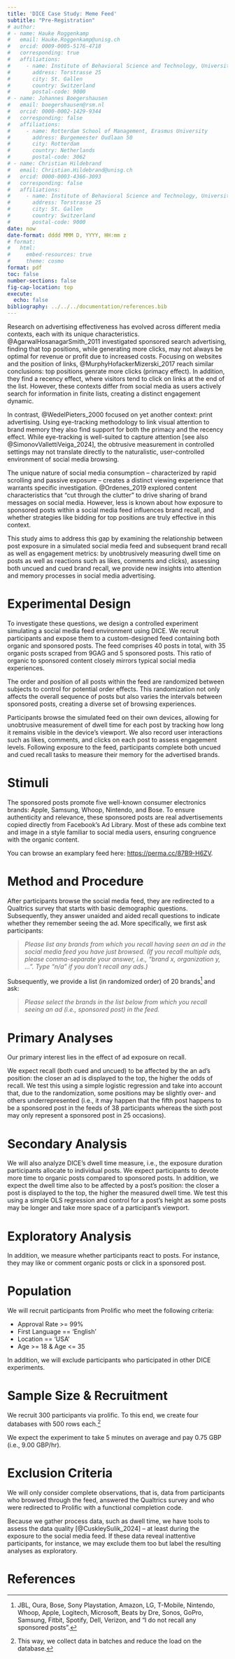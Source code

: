 ```yaml
---
title: 'DICE Case Study: Meme Feed'
subtitle: "Pre-Registration"
# author:
# - name: Hauke Roggenkamp
#   email: Hauke.Roggenkamp@unisg.ch
#   orcid: 0009-0005-5176-4718
#   corresponding: true
#   affiliations:
#     - name: Institute of Behavioral Science and Technology, University of St. Gallen
#       address: Torstrasse 25
#       city: St. Gallen
#       country: Switzerland
#       postal-code: 9000
# - name: Johannes Boegershausen
#   email: boegershausen@rsm.nl
#   orcid: 0000-0002-1429-9344
#   corresponding: false
#   affiliations:
#     - name: Rotterdam School of Management, Erasmus University 
#       address: Burgemeester Oudlaan 50
#       city: Rotterdam
#       country: Netherlands
#       postal-code: 3062
# - name: Christian Hildebrand
#   email: Christian.Hildebrand@unisg.ch
#   orcid: 0000-0003-4366-3093
#   corresponding: false
#   affiliations:
#     - name: Institute of Behavioral Science and Technology, University of St. Gallen
#       address: Torstrasse 25
#       city: St. Gallen
#       country: Switzerland
#       postal-code: 9000
date: now
date-format: dddd MMM D, YYYY, HH:mm z
# format:
#   html:
#     embed-resources: true
#     theme: cosmo
format: pdf
toc: false
number-sections: false
fig-cap-location: top
execute:
  echo: false
bibliography: ../../../documentation/references.bib
---
```


Research on advertising effectiveness has evolved across different media contexts, each with its unique characteristics. @AgarwalHosanagarSmith_2011 investigated sponsored search advertising, finding that top positions, while generating more clicks, may not always be optimal for revenue or profit due to increased costs. Focusing on websites and the position of links, @MurphyHofackerMizerski_2017 reach similar conclusions: top positions genrate more clicks (primacy effect). In addition, they find a recency effect, where visitors tend to click on links at the end of the list. However, these contexts differ from social media as users actively search for information in finite lists, creating a distinct engagement dynamic.

In contrast, @WedelPieters_2000 focused on yet another context: print advertising. Using eye-tracking methodology to link visual attention to brand memory they also find support for both the primacy and the recency effect. While eye-tracking is well-suited to capture attention [see also @SimonovVallettiVeiga_2024], the obtrusive measurement in controlled settings may not translate directly to the naturalistic, user-controlled environment of social media browsing.

The unique nature of social media consumption – characterized by rapid scrolling and passive exposure – creates a distinct viewing experience that warrants specific investigation. @Ordenes_2019 explored content characteristics that "cut through the clutter" to drive sharing of brand messages on social media. However, less is known about how exposure to sponsored posts within a social media feed influences brand recall, and whether strategies like bidding for top positions are truly effective in this context.

This study aims to address this gap by examining the relationship between post exposure in a simulated social media feed and subsequent brand recall as well as engagement metrics: by unobtrusively measuring dwell time on posts as well as reactions such as likes, comments and clicks), assessing both uncued and cued brand recall, we provide new insights into attention and memory processes in social media advertising. 


# Experimental Design

To investigate these questions, we design a controlled experiment simulating a social media feed environment using DICE. We recruit participants and expose them to a custom-designed feed containing both organic and sponsored posts. The feed comprises 40 posts in total, with 35 organic posts scraped from 9GAG and 5 sponsored posts. This ratio of organic to sponsored content closely mirrors typical social media experiences.

The order and position of all posts within the feed are randomized between subjects to control for potential order effects. This randomization not only affects the overall sequence of posts but also varies the intervals between sponsored posts, creating a diverse set of browsing experiences.

Participants browse the simulated feed on their own devices, allowing for unobtrusive measurement of dwell time for each post by tracking how long it remains visible in the device's viewport. We also record user interactions such as likes, comments, and clicks on each post to assess engagement levels. Following exposure to the feed, participants complete both uncued and cued recall tasks to measure their memory for the advertised brands.

# Stimuli

The sponsored posts promote five well-known consumer electronics brands: Apple, Samsung, Whoop, Nintendo, and Bose. To ensure authenticity and relevance, these sponsored posts are real advertisements copied directly from Facebook's Ad Library. Most of these ads combine text and image in a style familiar to social media users, ensuring congruence with the organic content.

You can browse an examplary feed here: [https://perma.cc/87B9-H6ZV](https://perma.cc/87B9-H6ZV).


# Method and Procedure

After participants browse the social media feed, they are redirected to a Qualtrics survey that starts with basic demographic questions. Subsequently, they answer unaided and aided recall questions to indicate whether they remember seeing the ad. More specifically, we first ask participants:

> _Please list any brands from which you recall having seen an ad in the social media
feed you have just browsed. (If you recall multiple ads, please comma-separate your answer, i.e.,
"brand x, organization y, ...". Type "n/a" if you don't recall any ads.)_

Subsequently, we provide a list (in randomized order) of 20 brands^[JBL, Oura, Bose, Sony Playstation, Amazon, LG, T-Mobile, Nintendo, Whoop, Apple, Logitech, Microsoft, Beats by Dre, Sonos, GoPro, Samsung, Fitbit, Spotify, Dell, Verizon, and "I do not recall any sponsored posts".] and ask:

> _Please select the brands in the list below from which you recall seeing an ad (i.e.,
sponsored post) in the feed._


# Primary Analyses

Our primary interest lies in the effect of ad exposure on recall.

We expect recall (both cued and uncued) to be affected by the an ad's position: the closer an ad is displayed to the top, the higher the odds of recall. We test this using a simple logistic regression and take into account that, due to the randomization, some positions may be slightly over- and others underrepresented (i.e., it may happen that the fifth post happens to be a sponsored post in the feeds of 38 participants whereas the sixth post may only represent a sponsored post in 25 occasions). 

# Secondary Analysis

We will also analyze DICE's dwell time measure, i.e., the exposure duration participants allocate to individual posts. We expect participants to devote more time to organic posts compared to sponsored posts. In addition, we expect the dwell time also to be affected by a post's position: the closer a post is displayed to the top, the higher the measured dwell time. We test this using a simple OLS regression and control for a post's height as some posts may be longer and take more space of a participant's viewport.


# Exploratory Analysis

In addition, we measure whether participants react to posts. For instance, they may like or comment organic posts or click in a sponsored post.

# Population

We will recruit participants from Prolific who meet the following criteria:

- Approval Rate >= 99%
- First Language == ‘English’
- Location == ‘USA’
- Age >= 18 & Age <= 35

In addition, we will exclude participants who participated in other DICE experiments.

# Sample Size & Recruitment

We recruit 300 participants via prolific. To this end, we create four databases with 500 rows each.^[This way, we collect data in batches and reduce the load on the database.]

We expect the experiment to take 5 minutes on average and pay 0.75 GBP (i.e., 9.00 GBP/hr).

# Exclusion Criteria

We will only consider complete observations, that is, data from participants who browsed through the feed, answered the Qualtrics survey and who were redirected to Prolific with a functional completion code.

Because we gather process data, such as dwell time, we have tools to assess the data quality [@CuskleySulik_2024] -- at least during the exposure to the social media feed. If these data reveal inattentive participants, for instance, we may exclude them too but label the resulting analyses as exploratory.


# References

